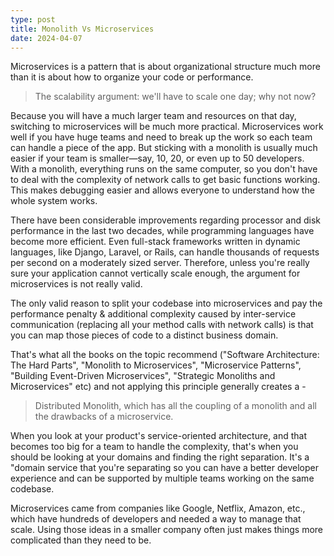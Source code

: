 ```yaml
---
type: post
title: Monolith Vs Microservices
date: 2024-04-07
---
```



<Head>
  <title>Monolith Vs Microservices</title>
</Head>



Microservices is a pattern that is about organizational structure much more than it is about how to organize your code or performance.

> The scalability argument: we'll have to scale one day; why not now? 

Because you will have a much larger team and resources on that day, switching to microservices will be much more practical. Microservices work well if you have huge teams and need to break up the work so each team can handle a piece of the app. But sticking with a monolith is usually much easier if your team is smaller—say, 10, 20, or even up to 50 developers. With a monolith, everything runs on the same computer, so you don't have to deal with the complexity of network calls to get basic functions working. This makes debugging easier and allows everyone to understand how the whole system works.

There have been considerable improvements regarding processor and disk performance in the last two decades, while programming languages have become more efficient. Even full-stack frameworks written in dynamic languages, like Django, Laravel, or Rails, can handle thousands of requests per second on a moderately sized server. Therefore, unless you're really sure your application cannot vertically scale enough, the argument for microservices is not really valid.

The only valid reason to split your codebase into microservices and pay the performance penalty & additional complexity caused by inter-service communication (replacing all your method calls with network calls) is that you can map those pieces of code to a distinct business domain. 

That's what all the books on the topic recommend ("Software Architecture: The Hard Parts", "Monolith to Microservices", "Microservice Patterns", "Building Event-Driven Microservices", "Strategic Monoliths and Microservices" etc) and not applying this principle generally creates a -

> Distributed Monolith, which has all the coupling of a monolith and all the drawbacks of a microservice.

When you look at your product's service-oriented architecture, and that becomes too big for a team to handle the complexity, that's when you should be looking at your domains and finding the right separation. It's a "domain service that you're separating so you can have a better developer experience and can be supported by multiple teams working on the same codebase.  

Microservices came from companies like Google, Netflix, Amazon, etc., which have hundreds of developers and needed a way to manage that scale. Using those ideas in a smaller company often just makes things more complicated than they need to be.
